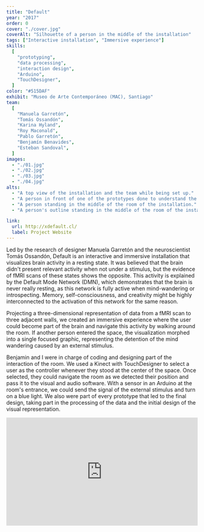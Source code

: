 ```yaml
---
title: "Default"
year: "2017"
order: 0
cover: "./cover.jpg"
coverAlt: "Silhouette of a person in the middle of the installation"
tags: ["Interactive installation", "Immersive experience"]
skills:
  [
    "prototyping",
    "data processing",
    "interaction design",
    "Arduino",
    "TouchDesigner",
  ]
color: "#515DAF"
exhibit: "Museo de Arte Contemporáneo (MAC), Santiago"
team:
  [
    "Manuela Garretón",
    "Tomás Ossandón",
    "Karina Hyland",
    "Roy Maconald",
    "Pablo Garretón",
    "Benjamín Benavides",
    "Esteban Sandoval",
  ]
images:
  - "./01.jpg"
  - "./02.jpg"
  - "./03.jpg"
  - "./04.jpg"
alts:
  - "A top view of the installation and the team while being set up."
  - "A person in front of one of the prototypes done to understand the data and the interaction."
  - "A person standing in the middle of the room of the installation."
  - "A person's outline standing in the middle of the room of the installation."

link:
  url: http://xdefault.cl/
  label: Project Website
---
```


Led by the research of designer Manuela Garretón and the neuroscientist Tomás Ossandón, Default is an interactive and immersive installation that visualizes brain activity in a resting state. It was believed that the brain didn't present relevant activity when not under a stimulus, but the evidence of fMRI scans of these states shows the opposite. This activity is explained by the Default Mode Network (DMN), which demonstrates that the brain is never really resting, as this network is fully active when mind-wandering or introspecting. Memory, self-consciousness, and creativity might be highly interconnected to the activation of this network for the same reason.

Projecting a three-dimensional representation of data from a fMRI scan to three adjacent walls, we created an immersive experience where the user could become part of the brain and navigate this activity by walking around the room. If another person entered the space, the visualization morphed into a single focused graphic, representing the detention of the mind wandering caused by an external stimulus.

Benjamin and I were in charge of coding and designing part of the interaction of the room. We used a Kinect with TouchDesigner to select a user as the controller whenever they stood at the center of the space. Once selected, they could navigate the room as we detected their position and pass it to the visual and audio software. With a sensor in an Arduino at the room's entrance, we could send the signal of the external stimulus and turn on a blue light. We also were part of every prototype that led to the final design, taking part in the processing of the data and the initial design of the visual representation.

<div style="padding:56.25% 0 0 0;position:relative;">
  <iframe
    src="https://player.vimeo.com/video/248526680?h=fdab7e3585&byline=0&portrait=0"
    style="position:absolute;top:0;left:0;width:100%;height:100%;"
    frameborder="0"
    allow="autoplay; fullscreen; picture-in-picture"
    allowfullscreen
  ></iframe>
</div>
<script src="https://player.vimeo.com/api/player.js"></script>
